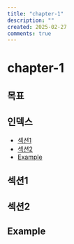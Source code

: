 ```yaml
---
title: "chapter-1"
description: ""
created: 2025-02-27
comments: true
---
```


# chapter-1

## 목표

## 인덱스

- [섹션1](#섹션1)
- [섹션2](#섹션2)
- [Example](#Example)

## 섹션1

## 섹션2

## Example
